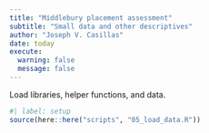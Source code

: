 ```yaml
---
title: "Middlebury placement assessment"
subtitle: "Small data and other descriptives"
author: "Joseph V. Casillas"
date: today
execute: 
  warning: false
  message: false
---
```


Load libraries, helper functions, and data. 

```r
#| label: setup
source(here::here("scripts", "05_load_data.R"))
```
